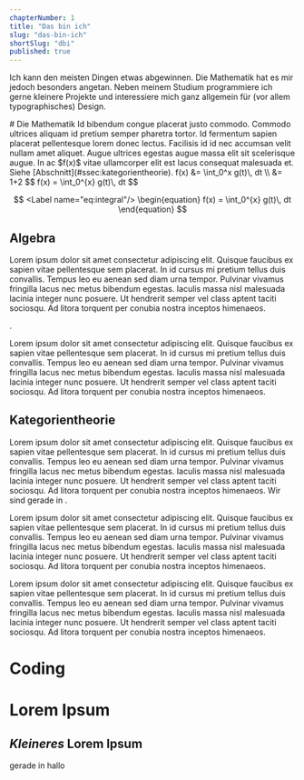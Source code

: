```yaml
---
chapterNumber: 1
title: "Das bin ich"
slug: "das-bin-ich"
shortSlug: "dbi"
published: true
---
```


Ich kann den meisten Dingen etwas abgewinnen. Die Mathematik hat es mir jedoch besonders angetan. Neben meinem Studium programmiere ich gerne kleinere Projekte und interessiere mich ganz allgemein für (vor allem typographisches) Design.

<Label name="sec:die-mathematik"/>
# Die Mathematik
Id bibendum congue placerat justo commodo. Commodo ultrices aliquam id pretium semper pharetra tortor. Id fermentum sapien placerat pellentesque lorem donec lectus. Facilisis id id nec accumsan velit nullam amet aliquet. Augue ultrices egestas augue massa elit sit scelerisque augue. In ac $f(x)$ vitae ullamcorper elit est lacus consequat malesuada et. Siehe [Abschnitt](#ssec:kategorientheorie).

<dm label="eq:test">
    f(x) &= \int_0^x g(t)\, dt \\
    &= 1+2
</dm>
<dm>
    $$ f(x) = \int_0^{x} g(t)\, dt $$
</dm>

$$ <Label name="eq:integral"/>
\begin{equation}
f(x) = \int_0^{x} g(t)\, dt
\end{equation}
$$

## Algebra
Lorem ipsum dolor sit amet consectetur adipiscing elit. Quisque faucibus ex sapien vitae pellentesque sem placerat. In id cursus mi pretium tellus duis convallis. Tempus leo eu aenean sed diam urna tempor. Pulvinar vivamus fringilla lacus nec metus bibendum egestas. Iaculis massa nisl malesuada lacinia integer nunc posuere. Ut hendrerit semper vel class aptent taciti sociosqu. Ad litora torquent per conubia nostra inceptos himenaeos.

<Ref to="ssec:kategorientheorie"/>.

Lorem ipsum dolor sit amet consectetur adipiscing elit. Quisque faucibus ex sapien vitae pellentesque sem placerat. In id cursus mi pretium tellus duis convallis. Tempus leo eu aenean sed diam urna tempor. Pulvinar vivamus fringilla lacus nec metus bibendum egestas. Iaculis massa nisl malesuada lacinia integer nunc posuere. Ut hendrerit semper vel class aptent taciti sociosqu. Ad litora torquent per conubia nostra inceptos himenaeos.

## Kategorientheorie <Label name="ssec:kategorientheorie"/>
Lorem ipsum dolor sit amet consectetur adipiscing elit. Quisque faucibus ex sapien vitae pellentesque sem placerat. In id cursus mi pretium tellus duis convallis. Tempus leo eu aenean sed diam urna tempor. Pulvinar vivamus fringilla lacus nec metus bibendum egestas. Iaculis massa nisl malesuada lacinia integer nunc posuere. Ut hendrerit semper vel class aptent taciti sociosqu. Ad litora torquent per conubia nostra inceptos himenaeos. Wir sind gerade in <Ref to="ssec:kategorientheorie"/>.

Lorem ipsum dolor sit amet consectetur adipiscing elit. Quisque faucibus ex sapien vitae pellentesque sem placerat. In id cursus mi pretium tellus duis convallis. Tempus leo eu aenean sed diam urna tempor. Pulvinar vivamus fringilla lacus nec metus bibendum egestas. Iaculis massa nisl malesuada lacinia integer nunc posuere. Ut hendrerit semper vel class aptent taciti sociosqu. Ad litora torquent per conubia nostra inceptos himenaeos.

Lorem ipsum dolor sit amet consectetur adipiscing elit. Quisque faucibus ex sapien vitae pellentesque sem placerat. In id cursus mi pretium tellus duis convallis. Tempus leo eu aenean sed diam urna tempor. Pulvinar vivamus fringilla lacus nec metus bibendum egestas. Iaculis massa nisl malesuada lacinia integer nunc posuere. Ut hendrerit semper vel class aptent taciti sociosqu. Ad litora torquent per conubia nostra inceptos himenaeos.

# Coding

# Lorem Ipsum
## *Kleineres* Lorem Ipsum
gerade in <Ref to="ssec:kategorientheorie"/>hallo
